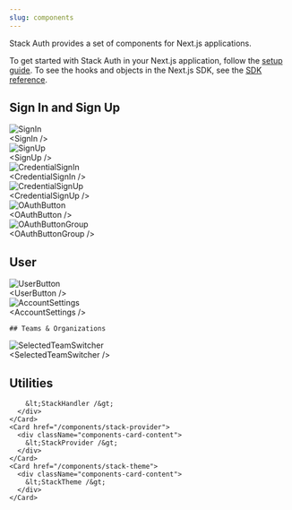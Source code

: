 ```yaml
---
slug: components
---
```


Stack Auth provides a set of components for Next.js applications.

To get started with Stack Auth in your Next.js application, follow the [setup guide](/getting-started/setup). To see the hooks and objects in the Next.js SDK, see the [SDK reference](../sdk).

<div className="components-cards">
  <style>{`
    .components-cards .fern-card > .flex {
      align-items: stretch !important;
    }
    .components-cards .components-card-content {
      display: flex;
      justify-content: center;
      flex-direction: column;
      align-items: center;
      gap: 16px;
      color: rgba(var(--body-text), var(--tw-text-opacity));
      font-weight: bold;
    }
    .components-cards .components-card-content > .img-wrapper {
      pointer-events: none;
      touch-action: none;
      user-select: none;
      -webkit-user-select: none;
      height: 200px;
      display: flex;
      justify-content: center;
      align-items: center;
    }
    .components-cards .components-card-content > .img-wrapper img {
      object-fit: contain;
      border-radius: 12px;
      box-shadow: 1px 1px 5px 0px rgba(0, 0, 0, 0.1);
    }
  `}</style>



  ## Sign In and Sign Up

  <CardGroup>
    <Card
      href="/components/sign-in"
    >
      <div className="components-card-content">
        <div className="img-wrapper">
          <img src="../imgs/sign-in.png" alt="SignIn" height={200} />
        </div>
        &lt;SignIn /&gt;
      </div>
    </Card>
    <Card
      href="/components/sign-up"
    >
      <div className="components-card-content">
        <div className="img-wrapper">
          <img src="../imgs/sign-up.png" alt="SignUp" height={200} />
        </div>
        &lt;SignUp /&gt;
      </div>
    </Card>
    <Card
      href="/components/credential-sign-in"
    >
      <div className="components-card-content">
        <div className="img-wrapper">
          <img src="../imgs/credential-sign-in.png" alt="CredentialSignIn" height={170} />
        </div>
        &lt;CredentialSignIn /&gt;
      </div>
    </Card>
    <Card
      href="/components/credential-sign-up"
    >
      <div className="components-card-content">
        <div className="img-wrapper">
          <img src="../imgs/credential-sign-up.png" alt="CredentialSignUp" height={200} />
        </div>
        &lt;CredentialSignUp /&gt;
      </div>
    </Card>
    <Card
      href="/components/oauth-button"
    >
      <div className="components-card-content">
        <div className="img-wrapper">
          <img src="../imgs/oauth-button.png" alt="OAuthButton" height={50} />
        </div>
        &lt;OAuthButton /&gt;
      </div>
    </Card>
    <Card
      href="/components/oauth-button-group"
    >
      <div className="components-card-content">
        <div className="img-wrapper">
          <img src="../imgs/oauth-button-group.png" alt="OAuthButtonGroup" height={200} />
        </div>
        &lt;OAuthButtonGroup /&gt;
      </div>
    </Card>
  </CardGroup>


  ## User

  <CardGroup>
    <Card 
      href="/components/user-button"
    >
      <div className="components-card-content">
        <div className="img-wrapper">
          <img src="../imgs/user-button.png" alt="UserButton" height={200} />
        </div>
        &lt;UserButton /&gt;
      </div>
    </Card>
    <Card href="/components/account-settings">
      <div className="components-card-content">
        <div className="img-wrapper">
          <img src="../imgs/account-settings.png" alt="AccountSettings" height={100} />
        </div>
        &lt;AccountSettings /&gt;
      </div>
    </Card>
  </CardGroup>


    ## Teams & Organizations

  <CardGroup>
    <Card href="/components/selected-team-switcher">
      <div className="components-card-content">
        <div className="img-wrapper">
          <img src="../imgs/selected-team-switcher.png" alt="SelectedTeamSwitcher" height={200} />
        </div>
        &lt;SelectedTeamSwitcher /&gt;
      </div>
    </Card>
  </CardGroup>

  ## Utilities

  <CardGroup>
    <Card href="/components/stack-handler">
      <div className="components-card-content">
        
        &lt;StackHandler /&gt;
      </div>
    </Card>
    <Card href="/components/stack-provider">
      <div className="components-card-content">
        &lt;StackProvider /&gt;
      </div>
    </Card>
    <Card href="/components/stack-theme">
      <div className="components-card-content">
        &lt;StackTheme /&gt;
      </div>
    </Card>
  </CardGroup>
</div>
